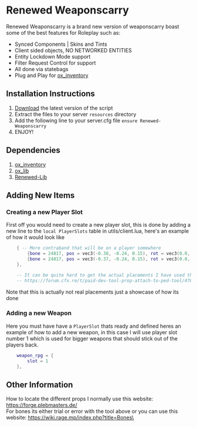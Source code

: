 # Renewed Weaponscarry

Renewed Weaponscarry is a brand new version of weaponscarry boast some of the best features for Roleplay such as:

- Synced Components | Skins  and Tints
- Client sided objects, NO NETWORKED ENTITIES
- Entity Lockdown Mode support
- Filter Request Control for support
- All done via statebags
- Plug and Play for [ox_inventory](https://github.com/overextended/ox_inventory)

## Installation Instructions
1. [Download](https://github.com/Renewed-Scripts/Renewed-Weaponscarry) the latest version of the script
2. Extract the files to your server `resources` directory
3. Add the following line to your server.cfg file `ensure Renewed-Weaponscarry`
4. ENJOY!

## Dependencies
1. [ox_inventory](https://github.com/overextended/ox_inventory)
2. [ox_lib](https://github.com/overextended/ox_lib/tree/master)
3. [Renewed-Lib](https://github.com/Renewed-Scripts/Renewed-Lib)


## Adding New Items

### Creating a new Player Slot
First off you would need to create a new player slot, this is done by adding a new line to the `local PlayerSlots` table in utils/client.lua, here's an example of how it would look like

```lua
    { -- More contraband that will be on a player somewhere
        {bone = 24817, pos = vec3(-0.38, -0.24, 0.15), rot = vec3(0.0, 92.0, -13.0)},
        {bone = 24817, pos = vec3(-0.37, -0.24, 0.15), rot = vec3(0.0, 92.0, 13.0)},
    },

    -- It can be quite hard to get the actual placements I have used this one and I would highly recommend it
    -- https://forum.cfx.re/t/paid-dev-tool-prop-attach-to-ped-tool/4782266
```

Note that this is actually not real placements just a showcase of how its done

### Adding a new Weapon
Here you must have have a `PlayerSlot` thats ready and defined heres an example of how to add a new weapon, in this case I will use player slot number 1 which is used for bigger weapons that should stick out of the players back.

```lua
    weapon_rpg = {
        slot = 1
    },
```

## Other Information
How to locate the different props I normally use this website: https://forge.plebmasters.de/ \
For bones its either trial or error with the tool above or you can use this website: https://wiki.rage.mp/index.php?title=Bones\
